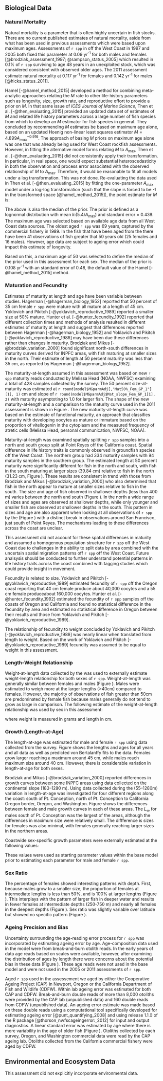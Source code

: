 ## Biological Data

### Natural Mortality

Natural mortality is a parameter that is often highly uncertain in fish stocks.  There are no current published estimates of natural mortality, aside from what has been used in previous assessments which were based upon maximum ages.  Assessments of `r spp` in off the West Coast in 1997 and 2005 both fixed this parameter at 0.09 yr^-1^ for both males and females [@brodziak_assessment_1997; @sampson_status_2005] which resulted in 0.1% of `r spp` surviving to age 48 years in an unexploited stock, which was considered consistent with observed older ages.  The 2011 assessment estimate natural mortality at 0.117 yr^-1^ for females and 0.142 yr^-1^ for males [@hicks_status_2011]. 

Hamel [-@hamel_method_2015] developed a method for combining meta-analytic approaches relating the $M$ rate to other life-history parameters such as longevity, size, growth rate, and reproductive effort to provide a prior on $M$. In that same issue of *ICES Journal of Marine Science*, Then et al. [-@then_evaluating_2015] provided an updated data set of estimates of $M$ and related life history parameters across a large number of fish species from which to develop an $M$ estimator for fish species in general. They concluded by recommending $M$ estimates be based on maximum age alone, based on an updated Hoenig non-linear least squares estimator $M = 4.899A^{-0.916}_{max}$. The approach of basing $M$ priors on maximum age alone was one that was already being used for West Coast rockfish assessments. However, in fitting the alternative model forms relating $M$ to $A_{\text{max}}$, Then et al. [-@then_evaluating_2015] did not consistently apply their transformation. In particular, in real space, one would expect substantial heteroscedasticity in both the observation and process error associated with the observed relationship of $M$ to $A_{\text{max}}$. Therefore, it would be reasonable to fit all models under a log transformation. This was not done. Re-evaluating the data used in Then et al. [-@then_evaluating_2015] by fitting the one-parameter $A_{\text{max}}$ model under a log-log transformation (such that the slope is forced to be -1 in the transformed space [@hamel_method_2015]), the point estimate for $M$ is:

\begin{centering}

$M=\frac{5.4}{A_{\text{max}}}$

\end{centering}

The above is also the median of the prior. The prior is defined as a lognormal distribution with mean $ln(5.4/A_{\text{max}})$ and standard error = 0.438.  The maximum age was selected based on available age data from all West Coast data sources. The oldest aged `r spp` was 69 years, captured by the commercial fishery in 1989. In the fish that have been aged from the \Gls{s-wcgbt} there have been 41 observations of fish greater that 50 years old (25 females and 16 males). However, age data are subject to ageing error which could impact this estimate of longevity.  

Based on this, a maximum age of 50 was selected to define the median of the prior used in this assessment for each sex.  The median of the prior is 0.108 yr^-1^ with an standard error of 0.48, the default value of the Hamel [-@hamel_method_2015] method.
  

### Maturation and Fecundity

Estimates of maturity at length and age have been variable between studies.  Hagerman [-@hagerman_biology_1952] reported that 50 percent of 35 cm female `r spp` were mature with all mature at a length of 45 cm.  Yoklovich and Pikitch [-@yoklavich_reproductive_1989] reported a smaller size at 50% mature.  Hunter et al. [-@hunter_fecundity_1992] reported that different collection times and methods of analysis resulted in different estimates of maturity at length and suggest that differences reported between Hagerman [-@hagerman_biology_1952] and Yoklavich and Pikitch [-@yoklavich_reproductive_1989] may have been due these differences rather than changes in maturity.  Brodziak and Mikus [-@brodziak_variation_2000] found significant north-south differences in maturity curves derived for INPFC areas, with fish maturing at smaller sizes in the north.  Their estimate of length at 50 percent maturity was less than 35 cm, as reported by Hagerman [-@hagerman_biology_1952].

The maturity-at-length assumed in this assessment was based on new `r spp` maturity reads conducted by Melissa Head (NOAA, NWFSC) examining a total of 428 samples collected by the \Gls{s-wcgbt} survey. The 50 percent size-at-maturity was estimated at `r round(model$MGparmAdj[,"Mat50%_Fem_GP_1"][1], 1)` cm and slope of `r round(model$MGparmAdj$Mat_slope_Fem_GP_1[1], 2)` with maturity asymptoting to 1.0 for larger fish. The shape of the new maturity-at-length and a comparison to the maturity curve used in the 2011 assessment is shown in Figure \ref{fig:compare-mat-at-len}. The new maturity-at-length curve was based on the estimate of functional maturity, an approach that classifies maturity with developing oocytes as mature or immature based on the proportion of vitellogenin in the cytoplasm and the measured frequency of atretic cells (Melissa Head, personal communication, NWFSC, NOAA). 

Maturity-at-length was examined spatially splitting `r spp` samples into a north and south group split at Point Reyes off the California coast.  Spatial difference in life history traits is commonly observed in groundfish species off the West Coast.  The northern group had 334 maturity samples with 94 maturity samples in the southern group. The estimated length at 50 percent maturity were significantly different for fish in the north and south, with fish in the south maturing at larger sizes (39.84 cm) relative to fish in the north (31.23 cm, Figure \ref{fig:spat-mat-at-len}). These results are consistent in trend with those from Brodziak and Mikus [-@brodziak_variation_2000] who also determined that fish in the north appear to mature at smaller sizes relative to fish in the south.  The size and age of fish observed in shallower depths (less than 400 m) varies between the north and south (Figure \ref{fig:samples-north-south}). In the north a wide range of sizes and ages are observed at shallower depths, while only younger and smaller fish are observed at shallower depths in the south. This pattern in sizes and age are also apparent when looking at all observations of `r spp` by the \gls{s-wcgbt} (Figure \ref{fig:fish-by-lat}) with a distinct break in observations around San Francisco, just south of Point Reyes. The mechanisms leading to these differences across the coast are unclear.    

This assessment did not account for these spatial differences in maturity and assumed a homogenous population structure for `r spp` off the West Coast due to challenges in the ability to split data by area combined with the uncertain spatial migration patterns off `r spp` off the West Coast. Future analsysis should be conducted to further understand potential patterns in life history traits across the coast combined with tagging studies which could provide insight in movement.    

Fecundity is related to size. Yoklavich and Pikitch [-@yoklavich_reproductive_1989] estimated fecundity of `r spp` off the Oregon coast reporting that 40 cm female produce about 40,000 oocytes and a 55 cm female produceabout 160,000 oocytes.  Hunter et al. [-@hunter_fecundity_1992] estimated the fecundity of `r spp` samples off the coasts of Oregon and California and found no statistical difference in the fecundity by area and estimated no statistical difference in Oregon between their results and those from Yoklavich and Pikitch [-@yoklavich_reproductive_1989].

The relationship of fecundity to weight concluded by Yoklavich and Pikitch [-@yoklavich_reproductive_1989] was nearly linear when translated from length to weight. Based on the work of Yoklavich and Pikitch [-@yoklavich_reproductive_1989] fecundity was assumed to be equal to weight in this assessment. 


### Length-Weight Relationship

Weight-at-length data collected by the \Gls{s-wcgbt} was used to externally estimate weight-length relationship for both sexes of `r spp`.  Weight-at-length was generally similar between females and males (Figure \ref{fig:est-len-wght}).  Males were estimated to weigh more at the larger lengths (>40cm) compared to females.  However, the majority of observations of fish greater than 50cm are predominated by female fish because males generally do not tend to grow as large in comparison. The following estimate of the weight-at-length relationship was used by sex in this assessment:

\begin{centering}

Females: $\alpha$ = `r format(model$MGparmAdj$Wtlen_1_Fem[1], scientific = TRUE, digits = 2)`; $\beta$ = `r round(model$MGparmAdj$Wtlen_2_Fem[1], 2)`

Males: $\alpha$ = `r format(model$MGparmAdj$Wtlen_1_Mal[1], scientific = TRUE, digits = 2)`; $\beta$ = `r round(model$MGparmAdj$Wtlen_2_Mal[1], 2)`

\end{centering}

where weight is measured in grams and length in cm.

### Growth (Length-at-Age)

The length-at-age was estimated for male and female `r spp` using data collected from the \Gls{s-wcgbt} survey. Figure \ref{fig:est-len-at-age} shows the lengths and ages for all years and all data as well as predicted von Bertalanffy fits to the data. Females grow larger reaching a maximum around 45 cm, while males reach maximum size around 40 cm. However, there is considerable variation in length-at-age for both sexes. 

Brodziak and Mikus [-@brodziak_variation_2000] reported differences in growth curves between some INPFC areas using data collected on the continental slope (183–1280 m).  Using data collected during the \Gls{s-wcgbt} (55–1280m) variation in length-at-age was investigated for four different regions along the coast: south of Pt. Conception, north of Pt. Conception to California Oregon border, Oregon, and Washington.  Figure \ref{fig:est-len-at-age-region} shows the differences between female and male growth curves in each of these areas. The $L_{\infty}$ for males south of Pt. Conception was the largest of the areas, although the differences in maximum size were relatively small. The diffference is sizes for females was also minimal, with females generally reaching larger sizes in the northern areas. 

Coastwide sex-specific growth parameters were externally estimated at the following values:

\begin{centering}

Females $L_{\infty}$ = ; $L1$ = ; $k$ = 

Males $L_{\infty}$ = ;  $L1$ = ; $k$ =  

\end{centering}

These values were used as starting parameter values within the base model prior to estimating each parameter for male and female `r spp`.


### Sex Ratio

The percentage of females showed interesting patterns with depth.  First, because males grow to a smaller size, the proportion of females at intermediate lengths is less than 50%, and is 100% at larger lengths (Figure \ref{fig:sex-by-len}).  This interplays with the pattern of larger fish in deeper water and results in fewer females at intermediate depths (250-750 m) and nearly all females in the deepest depths (Figure \ref{fig:fem-by-lat-depth}).  Sex ratio was slightly variable over latitude but showed no specific pattern (Figure \ref{fig:fem-by-lat-depth}).


### Ageing Precision and Bias

Uncertainty surrounding the age-reading error process for `r spp` was incorporated by estimating ageing error by age. Age-composition data used in the model were from break-and-burn otolith reads. In the early years of data age reads based on scales were available, however, after examining the distribution of ages by length there were concerns about the potential bias in these data (Figure \ref{fig:scale-age}). These age reads were not used in the base model and were not used in the 2005 or 2011 assessments of `r spp`.  

Aged `r spp` used in the assessement we aged by either the Cooperative Ageing Project (CAP) in Newport, Oregon or the California Department of Fish and Wildlife (CDFW).  Within lab ageing error was estimated for both CAP and CDFW. Break-and-burn double reads of more than 8,000 otoliths were provided by the CAP lab (unpublished data) and 160 double reads from CDFW (unpublished data).  An ageing error estimate was made based on these double reads using a computational tool specifically developed for estimating ageing error [@punt_quantifying_2008] and using release 1.1.0 of the R package \href{https://github.com/nwfsc-assess/nwfscAgeingError}{nwfscAgeingError} [@thorson_nwfscageingerror:_2012] for input and output diagnostics. A linear standard error was estimated by age where there is more variability in the age of older fish (Figure \ref{fig:age-error}).  Otoliths collected by each survey, Oregon, and Washington commercial data were read by the CAP ageing lab. Otoliths collected from the California commercial fishery were aged by CDFW.   


## Environmental and Ecosystem Data

This assessment did not explicitly incorporate environmental data. 